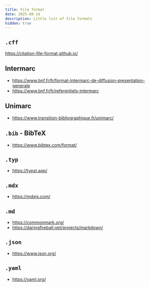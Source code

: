 ```yaml
---
title: File format
date: 2025-08-14
description: Little list of file formats
hidden: true
---
```


## `.cff`

https://citation-file-format.github.io/

## Intermarc

- https://www.bnf.fr/fr/format-intermarc-de-diffusion-presentation-generale
- https://www.bnf.fr/fr/referentiels-intermarc

## Unimarc

- https://www.transition-bibliographique.fr/unimarc/

## `.bib` - BibTeX

- https://www.bibtex.com/format/

## `.typ`

- https://typst.app/

## `.mdx`

- https://mdxjs.com/

## `.md`

- https://commonmark.org/
- https://daringfireball.net/projects/markdown/

## `.json`

- https://www.json.org/

## `.yaml`

- https://yaml.org/

